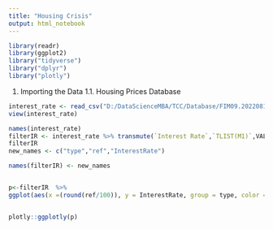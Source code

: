 ```yaml
---
title: "Housing Crisis"
output: html_notebook
---
```

```r
library(readr)
library(ggplot2)
library("tidyverse")
library("dplyr")
library("plotly")
```

1. Importing the Data
1.1. Housing Prices Database
```r


interest_rate <- read_csv("D:/DataScienceMBA/TCC/Database/FIM09.20220819123145.csv", show_col_types = FALSE)
view(interest_rate)

names(interest_rate)
filterIR <- interest_rate %>% transmute(`Interest Rate`,`TLIST(M1)`,VALUE)
filterIR
new_names <- c("type","ref","InterestRate")

names(filterIR) <- new_names



```
```r



p<-filterIR  %>% 
ggplot(aes(x =(round(ref/100)), y = InterestRate, group = type, color = factor(type))) + geom_line()   + ylab("Interest Rate")


plotly::ggplotly(p)


```
